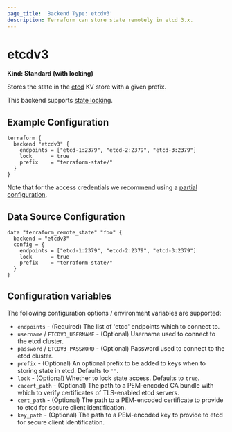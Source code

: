 ```yaml
---
page_title: 'Backend Type: etcdv3'
description: Terraform can store state remotely in etcd 3.x.
---
```


# etcdv3

**Kind: Standard (with locking)**

Stores the state in the [etcd](https://coreos.com/etcd/) KV store with a given prefix.

This backend supports [state locking](/language/state/locking).

## Example Configuration

```hcl
terraform {
  backend "etcdv3" {
    endpoints = ["etcd-1:2379", "etcd-2:2379", "etcd-3:2379"]
    lock      = true
    prefix    = "terraform-state/"
  }
}
```

Note that for the access credentials we recommend using a
[partial configuration](/language/settings/backends/configuration#partial-configuration).

## Data Source Configuration

```hcl
data "terraform_remote_state" "foo" {
  backend = "etcdv3"
  config = {
    endpoints = ["etcd-1:2379", "etcd-2:2379", "etcd-3:2379"]
    lock      = true
    prefix    = "terraform-state/"
  }
}
```

## Configuration variables

The following configuration options / environment variables are supported:

- `endpoints` - (Required) The list of 'etcd' endpoints which to connect to.
- `username` / `ETCDV3_USERNAME` - (Optional) Username used to connect to the etcd cluster.
- `password` / `ETCDV3_PASSWORD` - (Optional) Password used to connect to the etcd cluster.
- `prefix` - (Optional) An optional prefix to be added to keys when to storing state in etcd. Defaults to `""`.
- `lock` - (Optional) Whether to lock state access. Defaults to `true`.
- `cacert_path` - (Optional) The path to a PEM-encoded CA bundle with which to verify certificates of TLS-enabled etcd servers.
- `cert_path` - (Optional) The path to a PEM-encoded certificate to provide to etcd for secure client identification.
- `key_path` - (Optional) The path to a PEM-encoded key to provide to etcd for secure client identification.
